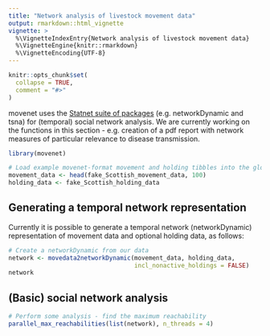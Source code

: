 ```yaml
---
title: "Network analysis of livestock movement data"
output: rmarkdown::html_vignette
vignette: >
  %\VignetteIndexEntry{Network analysis of livestock movement data}
  %\VignetteEngine{knitr::rmarkdown}
  %\VignetteEncoding{UTF-8}
---
```


```r
knitr::opts_chunk$set(
  collapse = TRUE,
  comment = "#>"
)
```
movenet uses the [Statnet suite of packages](https://statnet.org/packages/) (e.g. networkDynamic and tsna) for (temporal) social network analysis. We are currently working on  the functions in this section - e.g. creation of a pdf report with network measures of particular relevance to disease transmission.

```r
library(movenet)

# Load example movenet-format movement and holding tibbles into the global environment:
movement_data <- head(fake_Scottish_movement_data, 100)
holding_data <- fake_Scottish_holding_data
```

## Generating a temporal network representation

Currently it is possible to generate a temporal network (networkDynamic) representation
of movement data and optional holding data, as follows:

```R
# Create a networkDynamic from our data
network <- movedata2networkDynamic(movement_data, holding_data,
                                   incl_nonactive_holdings = FALSE)
network
```

## (Basic) social network analysis

```R
# Perform some analysis - find the maximum reachability
parallel_max_reachabilities(list(network), n_threads = 4)
```
